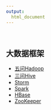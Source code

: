 ```yaml
---
output:
  html_document
---
```


<br>

## 大数据框架

+ [五问Hadoop](Hadoop_basic.html)
+ [三问Hive](Hive_basic.html)
+ [Storm](Storm_basic.html)
+ [Spark](Spark_basic.html)
+ [HBase](hbase_basic.html)
+ [ZooKeeper](zookeeper_basic.html)
    